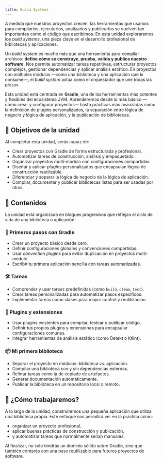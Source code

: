 ```yaml
---
title: Build Systems
---
```



<ReadingTime/>

A medida que nuestros proyectos crecen, las herramientas que usamos para compilarlos, ejecutarlos, analizarlos y publicarlos se vuelven tan importantes como el código que escribimos. En esta unidad exploraremos los *build systems*, una pieza clave en el desarrollo profesional de bibliotecas y aplicaciones.

Un *build system* es mucho más que una herramienta para compilar archivos: **define cómo se construye, prueba, valida y publica nuestro software**. Nos permite automatizar tareas repetitivas, estructurar proyectos complejos, gestionar dependencias y aplicar análisis estático. En proyectos con múltiples módulos —como una biblioteca y una aplicación que la consume—, el *build system* actúa como el orquestador que une todas las piezas.

Esta unidad está centrada en **Gradle**, una de las herramientas más potentes y flexibles del ecosistema JVM. Aprenderemos desde lo más básico —como crear y configurar proyectos— hasta prácticas más avanzadas como la definición de plugins personalizados, la separación entre lógica de negocio y lógica de aplicación, y la publicación de bibliotecas.

## 🎯 Objetivos de la unidad

Al completar esta unidad, serás capaz de:

- Crear proyectos con Gradle de forma estructurada y profesional.
- Automatizar tareas de construcción, análisis y empaquetado.
- Organizar proyectos multi-módulo con configuraciones compartidas.
- Diseñar y aplicar *plugins* personalizados que encapsulan lógica de construcción reutilizable.
- Diferenciar y separar la lógica de negocio de la lógica de aplicación.
- Compilar, documentar y publicar bibliotecas listas para ser usadas por otrxs.

## 🧩 Contenidos

La unidad está organizada en bloques progresivos que reflejan el ciclo de vida de una biblioteca o aplicación:

### 🚀 Primeros pasos con Gradle

- Crear un proyecto básico desde cero.
- Definir configuraciones globales y convenciones compartidas.
- Usar *convention plugins* para evitar duplicación en proyectos multi-módulo.
- Escribir tu primera aplicación sencilla con tareas automatizadas.

### 🛠️ Tareas

- Comprender y usar tareas predefinidas (como `build`, `clean`, `test`).
- Crear tareas personalizadas para automatizar pasos específicos.
- Implementar tareas como clases para mayor control y reutilización.

### 🔌 Plugins y extensiones

- Usar plugins existentes para compilar, testear y publicar código.
- Definir tus propios plugins y extensiones para encapsular configuraciones comunes.
- Integrar herramientas de análisis estático (como Detekt o Ktlint).

### 📦 Mi primera biblioteca

- Separar el proyecto en módulos: biblioteca vs. aplicación.
- Compilar una biblioteca con y sin dependencias externas.
- Refinar tareas como la de copiado de artefactos.
- Generar documentación automáticamente.
- Publicar la biblioteca en un repositorio local o remoto.

## 🧭 ¿Cómo trabajaremos?

A lo largo de la unidad, construiremos una pequeña aplicación que utiliza una biblioteca propia. Este enfoque nos permitirá ver en la práctica cómo:

- organizar un proyecto profesional,
- aplicar buenas prácticas de construcción y publicación,
- y automatizar tareas que normalmente serían manuales.

Al finalizar, no solo tendrás un dominio sólido sobre Gradle, sino que también contarás con una base reutilizable para futuros proyectos de software.
